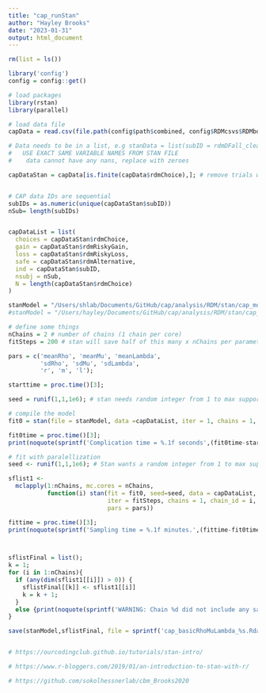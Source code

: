 ```yaml
---
title: "cap_runStan"
author: "Hayley Brooks"
date: "2023-01-31"
output: html_document
---
```


```r
rm(list = ls())

library('config')
config = config::get()

# load packages
library(rstan)
library(parallel)

# load data file
capData = read.csv(file.path(config$path$combined, config$RDMcsvs$RDMbothTasks_qualtrics))

```

```r

# Data needs to be in a list, e.g stanData = list(subID = rdmDFall_clean$subID, etc)
#   USE EXACT SAME VARIABLE NAMES FROM STAN FILE
#    data cannot have any nans, replace with zeroes

capDataStan = capData[is.finite(capData$rdmChoice),]; # remove trials where choice is NA (stan can't handle NAs)


# CAP data IDs are sequential
subIDs = as.numeric(unique(capDataStan$subID))
nSub= length(subIDs)


capDataList = list(
  choices = capDataStan$rdmChoice,
  gain = capDataStan$rdmRiskyGain,
  loss = capDataStan$rdmRiskyLoss,
  safe = capDataStan$rdmAlternative,
  ind = capDataStan$subID,
  nsubj = nSub,
  N = length(capDataStan$rdmChoice)
)

```


```r
stanModel = "/Users/shlab/Documents/GitHub/cap/analysis/RDM/stan/cap_model0basic.stan"
#stanModel = "/Users/hayley/Documents/GitHub/cap/analysis/RDM/stan/cap_model0basic.stan"

```

```r

# define some things
nChains = 2 # number of chains (1 chain per core)
fitSteps = 200 # stan will save half of this many x nChains per parameter

pars = c('meanRho', 'meanMu', 'meanLambda',
         'sdRho', 'sdMu', 'sdLambda',
         'r', 'm', 'l');

starttime = proc.time()[3];

seed = runif(1,1,1e6); # stan needs random integer from 1 to max supportable

# compile the model
fit0 = stan(file = stanModel, data =capDataList, iter = 1, chains = 1, pars=pars); # this initializes or sets up the model

fit0time = proc.time()[3];
print(noquote(sprintf('Complication time = %.1f seconds',(fit0time-starttime))));

# fit with paralellization
seed <- runif(1,1,1e6); # Stan wants a random integer from 1 to max supportable

sflist1 <-
  mclapply(1:nChains, mc.cores = nChains,
           function(i) stan(fit = fit0, seed=seed, data = capDataList,
                            iter = fitSteps, chains = 1, chain_id = i,
                            pars = pars))

fittime = proc.time()[3];
print(noquote(sprintf('Sampling time = %.1f minutes.',(fittime-fit0time)/60)))



sflistFinal = list();
k = 1;
for (i in 1:nChains){
  if (any(dim(sflist1[[i]]) > 0)) {
    sflistFinal[[k]] <- sflist1[[i]]
    k = k + 1;
  }
  else {print(noquote(sprintf('WARNING: Chain %d did not include any samples.',i)))}
}

save(stanModel,sflistFinal, file = sprintf('cap_basicRhoMuLambda_%s.Rdata',format(Sys.Date(), format="%Y%m%d")))

```



```r

```




```r
# https://ourcodingclub.github.io/tutorials/stan-intro/

# https://www.r-bloggers.com/2019/01/an-introduction-to-stan-with-r/

# https://github.com/sokolhessnerlab/cbm_Brooks2020
```

